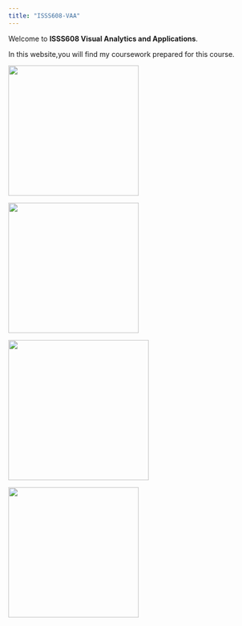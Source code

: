 ```yaml
---
title: "ISSS608-VAA"
---
```


Welcome to **ISSS608 Visual Analytics and Applications**.

In this website,you will find my coursework prepared for this course.

::: {layout-ncol="2"}
![](images/dm1.gif){fig-align="center" width="260"}

![](images/dm2.gif){fig-align="center" width="260"}

![](images/dm3.gif){fig-align="center" width="280"}

![](images/dm4.gif){fig-align="center" width="260"}
:::
